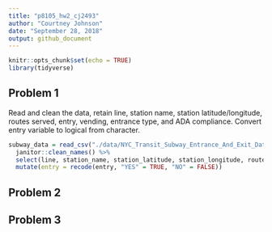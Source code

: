 ```yaml
---
title: "p8105_hw2_cj2493"
author: "Courtney Johnson"
date: "September 28, 2018"
output: github_document
---
```


```r
knitr::opts_chunk$set(echo = TRUE)
library(tidyverse)
```

## Problem 1

Read and clean the data, retain line, station name, station latitude/longitude, routes served, entry, vending, entrance type, and ADA compliance. Convert entry variable to logical from character.

```r
subway_data = read_csv("./data/NYC_Transit_Subway_Entrance_And_Exit_Data.csv") %>%
  janitor::clean_names() %>%
  select(line, station_name, station_latitude, station_longitude, route1, route2, route3, route4, route5, route6, route7, route8, route9, route10, route11, entry, vending, entrance_type, ada) %>%
  mutate(entry = recode(entry, "YES" = TRUE, "NO" = FALSE))
```


## Problem 2

## Problem 3